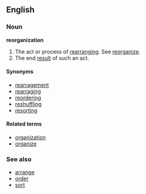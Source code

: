 ==English==
===Noun===
'''reorganization'''
# The act or process of [[rearranging]]. See [[reorganize]].
# The end [[result]] of such an act.
====Synonyms====
*[[rearragement]]
*[[rearraging]]
*[[reordering]]
*[[reshuffling]]
*[[resorting]]
====Related terms====
*[[organization]]
*[[organize]]
===See also===
*[[arrange]]
*[[order]]
*[[sort]]